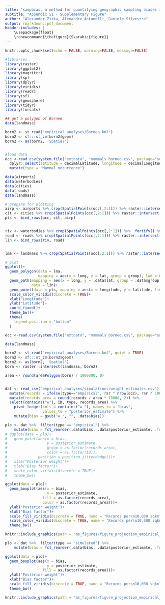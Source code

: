 ```yaml
---
title: "sampbias, a method for quantifying geographic sampling biases in species distribution data"
subtitle: "Appendix S1 - Supplementary Figure"
author: "Alexander Zizka, Alexandre Antonelli, Daniele Silvestro"
output: rmarkdown::pdf_document
header-includes: |
    \usepackage{float}
    \renewcommand{\thefigure}{S\arabic{figure}}
---
```


\newpage{}

```r
knitr::opts_chunk$set(echo = FALSE, warning=FALSE, message=FALSE)
```

```r
#libraries
library(raster)
library(ggplot2)
library(magrittr)
library(sp)
library(dplyr)
library(viridis)
library(readr)
library(sf)
library(geosphere)
library(tidyr)
library(forcats)

## get a polygon of Borneo
data(landmass)

born2 <- st_read("empirical_analyses/Borneo.kml")
born2 <- sf:::st_zm(born2$geom)
born2 <- as(born2, 'Spatial')


#load data
occ <-read.csv(system.file("extdata", "mammals_borneo.csv", package="sampbias"), sep = "\t") %>% 
  dplyr::select(latitude = decimalLatitude, longitude = decimalLongitude) %>% 
  mutate(type = "Mammal occurrence")

data(airports)
data(waterbodies)
data(cities)
data(roads)
data(landmass)

# prepare for plotting
airp <- airports %>% crop(SpatialPoints(occ[,2:1])) %>% raster::intersect(born2) %>%  coordinates() %>%  data.frame() %>% mutate(type = "Airport")
cit <- cities %>% crop(SpatialPoints(occ[,2:1])) %>% raster::intersect(born2) %>%  coordinates() %>%  data.frame() %>%  mutate(type = "City")
pts <- bind_rows(occ, cit, airp)


riv <- waterbodies %>% crop(SpatialPoints(occ[,2:1])) %>%  fortify() %>%  mutate(type = "River")
road <- roads %>% crop(SpatialPoints(occ[,2:1])) %>% raster::intersect(born2) %>%  fortify() %>%  mutate(type = "Road")
lin <- bind_rows(riv, road)


lma <- landmass %>% crop(SpatialPoints(occ[,2:1])) %>% raster::intersect(born2) %>%  fortify()

# plot
ggplot()+
  geom_polygon(data = lma,
               mapping = aes(x = long, y = lat, group = group), lwd = 0.5, col = "grey40", fill = "transparent")+
  geom_path(mapping = aes(x = long, y = .data$lat, group = .data$group, shape = type, color = type),
            data = lin)+
  geom_point(data = pts, mapping = aes(x = longitude, y = latitude, linetype = type, color = type), size = 3)+
  scale_color_viridis(discrete = TRUE)+
  xlab("Longitude")+
  ylab("Latitude")+
  coord_fixed()+
  theme_bw()+
  theme(
    legend.position = "bottom"
  )
```




```r
occ <-read.csv(system.file("extdata", "mammals_borneo.csv", package="sampbias"), sep = "\t")

data(landmass)

born2 <- st_read("empirical_analyses/Borneo.kml", quiet = TRUE)
born2 <- sf:::st_zm(born2$geom)
born2 <- as(born2, 'Spatial')
born <- raster::intersect(landmass, born2)

area <- round(areaPolygon(born) / 1000000, 0)


dat <- read_csv("empirical_analyses/simulations/weight_estimates.csv") %>% 
  mutate(records = ifelse(type=="empirical", rar * nrow(occ), rar * 100000)) %>% 
  mutate(records_area = round(records / area * 10000, 2)) %>% 
  select(contains("w"), ID, type, records_area) %>% 
    pivot_longer(cols = contains("w_"), names_to = "bias",
                 values_to = "posterior_estimate") %>%
    mutate(bias = gsub("w_", "", .data$bias))
```


```r
plo <- dat %>%  filter(type == "empirical") %>%
    mutate(bias = fct_reorder(.data$bias, .data$posterior_estimate, .fun = median, .desc = FALSE))
# ggplot(data = plo)+
#   geom_point(aes(x = bias, 
#                  y = posterior_estimate, 
#                  group = as.factor(records_area), 
#                  color = as.factor(ID)), 
#              position = position_jitterdodge())+
#   xlab("Posterior weight")+
#   xlab("Bias factor")+
#   scale_color_viridis(discrete = TRUE)+
#   theme_bw()

ggplot(data = plo)+
  geom_boxplot(aes(x = bias, 
                   y = posterior_estimate,
                 fill = as.factor(records_area),
                 color = as.factor(records_area)))+
  ylab("Posterior weight")+
  xlab("Bias factor")+
  scale_fill_viridis(discrete = TRUE, name = "Records per\n10,000 sqkm")+
  scale_color_viridis(discrete = TRUE, name = "Records per\n10,000 sqkm")+
  theme_bw()
```


```r

knitr::include_graphics(path = "ms_figures/figure_projection_empirical_rarefaction.jpg")

```



```r
plo <- dat %>%  filter(type == "simulated") %>%
    mutate(bias = fct_reorder(.data$bias, .data$posterior_estimate, .fun = median, .desc = FALSE))

ggplot(data = plo)+
  geom_boxplot(aes(x = bias, 
                   y = posterior_estimate,
                 fill = as.factor(records_area)))+
  ylab("Posterior weight")+
  xlab("Bias factor")+
  scale_fill_viridis(discrete = TRUE, name = "Records per\n10,000 sqkm")+
  theme_bw()
```



```r

knitr::include_graphics(path = "ms_figures/figure_projection_empirical_simulation.jpg")

```

